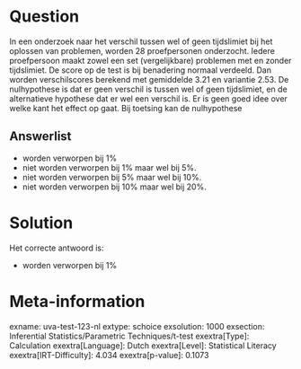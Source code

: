 Question
========

In een onderzoek naar het verschil tussen wel of geen tijdslimiet bij
het oplossen van problemen, worden 28 proefpersonen onderzocht. Iedere
proefpersoon maakt zowel een set (vergelijkbare) problemen met en zonder
tijdslimiet. De score op de test is bij benadering normaal verdeeld. Dan
worden verschilscores berekend met gemiddelde 3.21 en variantie 2.53. De
nulhypothese is dat er geen verschil is tussen wel of geen tijdslimiet,
en de alternatieve hypothese dat er wel een verschil is. Er is geen goed
idee over welke kant het effect op gaat. Bij toetsing kan de
nulhypothese

Answerlist
----------

* worden verworpen bij 1%
* niet worden verworpen bij 1% maar wel bij 5%.
* niet worden verworpen bij 5% maar wel bij 10%.
* niet worden verworpen bij 10% maar wel bij 20%.

Solution
========

Het correcte antwoord is: 

* worden verworpen bij 1%

Meta-information
================
exname: uva-test-123-nl
extype: schoice
exsolution: 1000
exsection: Inferential Statistics/Parametric Techniques/t-test
exextra[Type]: Calculation
exextra[Language]: Dutch
exextra[Level]: Statistical Literacy
exextra[IRT-Difficulty]: 4.034
exextra[p-value]: 0.1073
